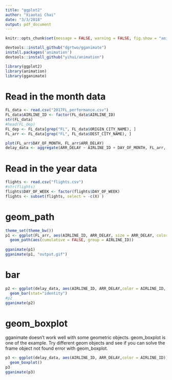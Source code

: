 ```yaml
---
title: "ggplot2"
author: "Xiaotai Chai"
date: "3/3/2018"
output: pdf_document
---
```


```r
knitr::opts_chunk$set(message = FALSE, warning = FALSE, fig.show = "animate")
```

```r
devtools::install_github("dgrtwo/gganimate")
install.packages('animation')
devtools::install_github("yihui/animation")

library(ggplot2)
library(animation)
library(gganimate)
```

# Read in the month data
```r
FL_data <- read.csv("2017FL_performance.csv")
FL_data$AIRLINE_ID <- factor(FL_data$AIRLINE_ID)
str(FL_data)
#head(FL_dep)
FL_dep <- FL_data[grep("FL", FL_data$ORIGIN_CITY_NAME), ]
FL_arr <- FL_data[grep("FL", FL_data$DEST_CITY_NAME), ]

plot(FL_arr$DAY_OF_MONTH, FL_arr$ARR_DELAY)
delay_data <- aggregate(ARR_DELAY ~ AIRLINE_ID + DAY_OF_MONTH, FL_arr, mean)
```

# Read in the year data
```r
flights <- read.csv("flights.csv")
#str(flights)
flights$DAY_OF_WEEK <- factor(flights$DAY_OF_WEEK)
flights <- subset(flights, select = -c(X) )
```


# geom_path
```r
theme_set(theme_bw())
p1 <- ggplot(FL_arr, aes(AIRLINE_ID, ARR_DELAY, size = ARR_DELAY, color = AIRLINE_ID, frame = DAY_OF_MONTH)) +
  geom_path(aes(cumulative = FALSE, group = AIRLINE_ID))
 
gganimate(p1)
gganimate(p1, "output.gif")
```

# bar
```r
p2 <- ggplot(delay_data, aes(AIRLINE_ID, ARR_DELAY,color = AIRLINE_ID, frame = DAY_OF_MONTH))+
  geom_bar(stat="identity")
#p2
gganimate(p2)
```

# geom_boxplot
gganimate doesn't work well with some geometric objects. geom_boxplot is one of the example. Try different geom objects and see if you can solve the frame object not found error with geom_boxplot.
```r
p3 <- ggplot(delay_data, aes(AIRLINE_ID, ARR_DELAY,color = AIRLINE_ID))+
  geom_boxplot()
p3
gganimate(p3)
```

